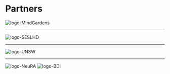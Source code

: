 # Partners

![logo-MindGardens](/media/mindgardens.jpg)

---

![logo-SESLHD](/media/seslhd.png)

---

![logo-UNSW](/media/unsw.png)

---

![logo-NeuRA](/media/neura.png)
![logo-BDI](/media/bdi.jpg)
